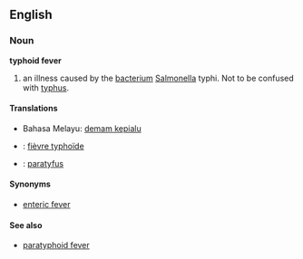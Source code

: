 {{wikipedia}}
==English==
===Noun===
'''typhoid fever'''

# {{pathology}} an illness caused by the [[bacterium]] [[Salmonella]] typhi. Not to be confused with [[typhus]].

====Translations====
* Bahasa Melayu: [[demam kepialu]]
* {{fr}} : [[fièvre typhoïde]]
* {{nl}} : [[paratyfus]]

====Synonyms====
*[[enteric fever]]

====See also====
*[[paratyphoid fever]]